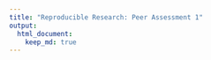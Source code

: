 ```yaml
---
title: "Reproducible Research: Peer Assessment 1"
output: 
  html_document:
    keep_md: true
---
```




